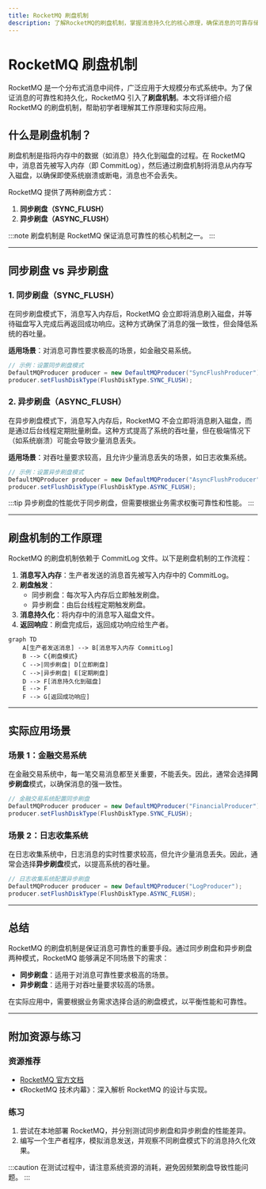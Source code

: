 ```yaml
---
title: RocketMQ 刷盘机制
description: 了解RocketMQ的刷盘机制，掌握消息持久化的核心原理，确保消息的可靠存储。
---
```


# RocketMQ 刷盘机制

RocketMQ 是一个分布式消息中间件，广泛应用于大规模分布式系统中。为了保证消息的可靠性和持久化，RocketMQ 引入了**刷盘机制**。本文将详细介绍 RocketMQ 的刷盘机制，帮助初学者理解其工作原理和实际应用。

## 什么是刷盘机制？

刷盘机制是指将内存中的数据（如消息）持久化到磁盘的过程。在 RocketMQ 中，消息首先被写入内存（即 CommitLog），然后通过刷盘机制将消息从内存写入磁盘，以确保即使系统崩溃或断电，消息也不会丢失。

RocketMQ 提供了两种刷盘方式：
1. **同步刷盘（SYNC_FLUSH）**
2. **异步刷盘（ASYNC_FLUSH）**

:::note
刷盘机制是 RocketMQ 保证消息可靠性的核心机制之一。
:::

---

## 同步刷盘 vs 异步刷盘

### 1. 同步刷盘（SYNC_FLUSH）

在同步刷盘模式下，消息写入内存后，RocketMQ 会立即将消息刷入磁盘，并等待磁盘写入完成后再返回成功响应。这种方式确保了消息的强一致性，但会降低系统的吞吐量。

**适用场景**：对消息可靠性要求极高的场景，如金融交易系统。

```java
// 示例：设置同步刷盘模式
DefaultMQProducer producer = new DefaultMQProducer("SyncFlushProducer");
producer.setFlushDiskType(FlushDiskType.SYNC_FLUSH);
```

### 2. 异步刷盘（ASYNC_FLUSH）

在异步刷盘模式下，消息写入内存后，RocketMQ 不会立即将消息刷入磁盘，而是通过后台线程定期批量刷盘。这种方式提高了系统的吞吐量，但在极端情况下（如系统崩溃）可能会导致少量消息丢失。

**适用场景**：对吞吐量要求较高，且允许少量消息丢失的场景，如日志收集系统。

```java
// 示例：设置异步刷盘模式
DefaultMQProducer producer = new DefaultMQProducer("AsyncFlushProducer");
producer.setFlushDiskType(FlushDiskType.ASYNC_FLUSH);
```

:::tip
异步刷盘的性能优于同步刷盘，但需要根据业务需求权衡可靠性和性能。
:::

---

## 刷盘机制的工作原理

RocketMQ 的刷盘机制依赖于 CommitLog 文件。以下是刷盘机制的工作流程：

1. **消息写入内存**：生产者发送的消息首先被写入内存中的 CommitLog。
2. **刷盘触发**：
   - 同步刷盘：每次写入内存后立即触发刷盘。
   - 异步刷盘：由后台线程定期触发刷盘。
3. **消息持久化**：将内存中的消息写入磁盘文件。
4. **返回响应**：刷盘完成后，返回成功响应给生产者。

```mermaid
graph TD
    A[生产者发送消息] --> B[消息写入内存 CommitLog]
    B --> C{刷盘模式}
    C -->|同步刷盘| D[立即刷盘]
    C -->|异步刷盘| E[定期刷盘]
    D --> F[消息持久化到磁盘]
    E --> F
    F --> G[返回成功响应]
```

---

## 实际应用场景

### 场景 1：金融交易系统

在金融交易系统中，每一笔交易消息都至关重要，不能丢失。因此，通常会选择**同步刷盘**模式，以确保消息的强一致性。

```java
// 金融交易系统配置同步刷盘
DefaultMQProducer producer = new DefaultMQProducer("FinancialProducer");
producer.setFlushDiskType(FlushDiskType.SYNC_FLUSH);
```

### 场景 2：日志收集系统

在日志收集系统中，日志消息的实时性要求较高，但允许少量消息丢失。因此，通常会选择**异步刷盘**模式，以提高系统的吞吐量。

```java
// 日志收集系统配置异步刷盘
DefaultMQProducer producer = new DefaultMQProducer("LogProducer");
producer.setFlushDiskType(FlushDiskType.ASYNC_FLUSH);
```

---

## 总结

RocketMQ 的刷盘机制是保证消息可靠性的重要手段。通过同步刷盘和异步刷盘两种模式，RocketMQ 能够满足不同场景下的需求：
- **同步刷盘**：适用于对消息可靠性要求极高的场景。
- **异步刷盘**：适用于对吞吐量要求较高的场景。

在实际应用中，需要根据业务需求选择合适的刷盘模式，以平衡性能和可靠性。

---

## 附加资源与练习

### 资源推荐
- [RocketMQ 官方文档](https://rocketmq.apache.org/docs/)
- 《RocketMQ 技术内幕》：深入解析 RocketMQ 的设计与实现。

### 练习
1. 尝试在本地部署 RocketMQ，并分别测试同步刷盘和异步刷盘的性能差异。
2. 编写一个生产者程序，模拟消息发送，并观察不同刷盘模式下的消息持久化效果。

:::caution
在测试过程中，请注意系统资源的消耗，避免因频繁刷盘导致性能问题。
:::